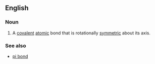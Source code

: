 ==English==

===Noun===
{{wikipedia}}
{{en-noun|sg=[[sigma]] [[bond]]}}

# {{chemistry}} A [[covalent]] [[atom]]ic bond that is rotationally [[symmetry|symmetric]] about its axis.

===See also===
*[[pi bond]]